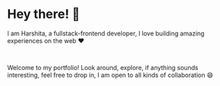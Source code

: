 # Hey there! 👋

I am Harshita, a fullstack-frontend developer, I love building amazing experiences on the web ❤️

<br />

Welcome to my portfolio! Look around, explore, if anything sounds interesting, feel free to drop in, I am open to all kinds of collaboration 😄
